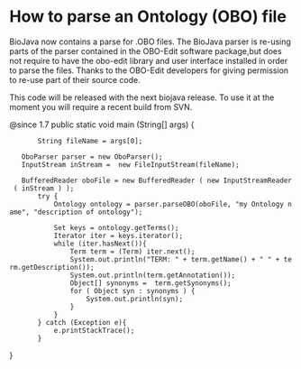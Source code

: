 =How to parse an Ontology (OBO) file=

BioJava now contains a parse for .OBO files. The BioJava parser is re-using parts of the parser contained in the OBO-Edit software package,but does not require to have the obo-edit library and user interface installed in order to parse the files. Thanks to the OBO-Edit developers for giving permission to re-use part of their source code.

This code will be released with the next biojava release. To use it at the moment you will require a recent build from SVN.

<java>
@since 1.7
public static void  main (String[] args) {

        String fileName = args[0];

	OboParser parser = new OboParser();
	InputStream inStream =  new FileInputStream(fileName);
		
	BufferedReader oboFile = new BufferedReader ( new InputStreamReader ( inStream ) );
		try {
			Ontology ontology = parser.parseOBO(oboFile, "my Ontology name", "description of ontology");
						
			Set keys = ontology.getTerms();
			Iterator iter = keys.iterator();
			while (iter.hasNext()){
				Term term = (Term) iter.next();
				System.out.println("TERM: " + term.getName() + " " + term.getDescription());
				System.out.println(term.getAnnotation());
				Object[] synonyms =  term.getSynonyms();
				for ( Object syn : synonyms ) {
					System.out.println(syn);
				}					
			}			
		} catch (Exception e){
			e.printStackTrace();
		}
}
</java>